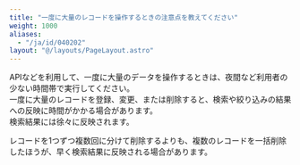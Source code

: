 ```yaml
---
title: "一度に大量のレコードを操作するときの注意点を教えてください"
weight: 1000
aliases:
  - "/ja/id/040202"
layout: "@/layouts/PageLayout.astro"
---
```


APIなどを利用して、一度に大量のデータを操作するときは、夜間など利用者の少ない時間帯で実行してください。  
一度に大量のレコードを登録、変更、または削除すると、検索や絞り込みの結果への反映に時間がかかる場合があります。<br />
検索結果には徐々に反映されます。  

レコードを1つずつ複数回に分けて削除するよりも、複数のレコードを一括削除したほうが、早く検索結果に反映される場合があります。
